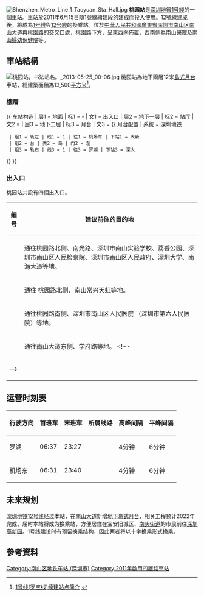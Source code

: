 {{NoteTA
|G1=Railway
|G2=Transport
|G3=Unit
}}
{{Otheruses|subject=深圳地鐵的桃園站|桃園站|other=其他地區的桃園站}}
{{Infobox station
|name = 桃园
|eng_name = Taoyuan
|livery=#ef85d0
|namecolour=#FFFFFF
|image = Shenzhen Metro Line 1 Taoyuan Sta Platform.jpg
|caption =
|country = {{PRC}}
|borough = [[廣東省|廣東省]][[深圳市|深圳市]][[南山區_(深圳市)|南山區]]
|address = [[南山大道|南山大道]]與[[桃園路|桃園路]]的交叉口處
|coordinates={{coord|22|32|7.4|N|113|55|11|E|display=it|type:railwaystation}}
|colour = {{colorbox|#d83139}} 大红色<br/>{{colorbox|#ef85d0}} 桃紅色
|line = {{深圳地鐵|1|sl}}<br/>{{深圳地鐵|12|sl}}（興建中）
|platform = 1個[[島式月台|島式月台]]
|exits = 4個
|hours = 06:31－23:40
|openhours =
|opened = {{深圳地鐵|1|s}}：2011年6月15日<br/>{{深圳地鐵|12|s}}：預計2022年12月<br>
|services= {{Adjacent stations|system=Shenzhen Metro |line1=1|left1=大新|right1=深大}}
|status = 使用中
|structure = 地下車站
|linecolour = {{深圳地鐵色彩|1}}
|linecolour2 = {{深圳地鐵色彩|12}}
|route_map ={{Routemap|inline=yes|legend=no|map=
\\utSTRf!~MFADEg\utSTRg!~MFADEg~~{{RoutemapRoute|l=u|{{站|大新|大新站 (深圳)}}}}
\\utSTR+BSl\utSTR+BSr!~num1r
\\utSTR+BSl!~num2l\utSTR+BSr~~'''B2'''
\\utSTRf!~MFADEf\utSTRg!~MFADEf~~{{RoutemapRoute|l=d|{{站|深大}}}}
}}}}
[[File:Shenzhen_Metro_Line_1_Taoyuan_Sta_Hall.jpg|thumb]]
'''桃园站'''是[[深圳地鐵|深圳地鐵]][[深圳地鐵1号綫|1号綫]]的一個車站。車站於2011年6月15日隨1號線續建段的建成而投入使用。[[深圳地鐵12號線|12號線]]建成後，將成為[[深圳地鐵1号綫|1号綫]]與[[深圳地鐵12號綫|12号綫]]的換乘站。位於[[中華人民共和國|中華人民共和國]][[廣東省|廣東省]][[深圳市|深圳市]][[南山區_(深圳市)|南山区]][[南山大道|南山大道]]與[[桃園路|桃園路]]的交叉口處，桃園路下方，呈東西向佈置，西南側為[[南山醫院|南山醫院]]及[[南山婦幼保健院|南山婦幼保健院]]等。

==車站結構==
[[File:桃园站，书法站名。_2013-05-25_00-06.jpg|thumb]]
桃园站為地下兩層12米[[島式月台|島式月台]]車站，總建築面積為13,500[[平方米|平方米]]<ref>[http://www.szmc.net/02constuction/pop.jsp?infoID=401 1号线(罗宝线)续建站点简介] {{webarchive|url=https://web.archive.org/web/20080925111100/http://www.szmc.net/02constuction/pop.jsp?infoID=401 |date=2008-09-25 }}</ref>。
===樓層===
{{ 车站构造
| 层1 = 地面 | 标1 = -
| 文1 = 出入口
| 层2 = 地下一层 | 标2 = 站厅
| 文2 = {{spml|站厅|售票机}}
| 层3 = 地下二层 | 标3 = 月台
| 文3 = {{ 月台配置 | 系统 = 深圳地铁
  | 组1 = 轨左 | 线1 = 1 | 往1 = 机场东 | 下站1 = 大新
  | 组2 = 台 | 类2 = 岛 | 门2 = 左
  | 组3 = 轨右 | 线3 = 1 | 往3 = 罗湖 | 下站3 = 深大
}}
}}

===出入口===
桃园站共設有四個出入口。
<!--車站出口列表的內容来自深圳地铁官方网站，如要更改请先确认准确性-->
{| class="wikitable"
! 编号 !! 建议前往的目的地
|-
| {{港鐵出口|A}} || 通往桃园路北侧、南光路、深圳市南山实验学校、荔香公园、深圳市南山区人民检察院、深圳市南山区人民政府、深圳大学、南海大道等地。
|-
| {{港鐵出口|B}} || 通往 桃园路北侧、南山常兴天虹等地。
|-
| {{港鐵出口|C}} || 通往桃园路南侧、深圳市南山区人民医院 （深圳市第六人民医院）等地。
|-
| {{港鐵出口|D}} || 通往南山大道东侧、学府路等地。
<!--
|-
| bgcolor="#EEEEEE" colspan=2 | {{港鐵出口|註=}}
-->
|}

==运营时刻表==
{| class="wikitable"
|-
! 行驶方向 !! 首班车 !! 末班车 !! 所属线路 !! 高峰间隔 !! 平峰间隔
|-
|罗湖 || 06:37 || 23:27 || {{深圳地鐵|1|c}} || 4分钟 || 6分钟
|-
|机场东 || 06:31 || 23:40 || {{深圳地鐵|1|c}} || 4分钟 || 6分钟
|}

==未来规划==
[[深圳地铁12号线|深圳地铁12号线]]经过本站，在[[南山大道|南山大道]]新增[[岛式月台|地下岛式月台]]，相关工程预计2022年完成，届时本站将成为换乘站，方便居住在宝安旧城区、[[南头街道|南头街道]]的市民前往[[深圳科技园|深圳高新园]]。1号线建设时有预留换乘结构，因此两者将以十字换乘形式换乘。
{{深圳地鐵12號線}}

==參考資料==
{{Reflist}}
{{深圳地鐵1號線車站}}
{{深圳地鐵車站列表|SZM}}

[[Category:南山区地铁车站_(深圳市)|Category:南山区地铁车站 (深圳市)]]
[[Category:2011年啟用的鐵路車站|Category:2011年啟用的鐵路車站]]